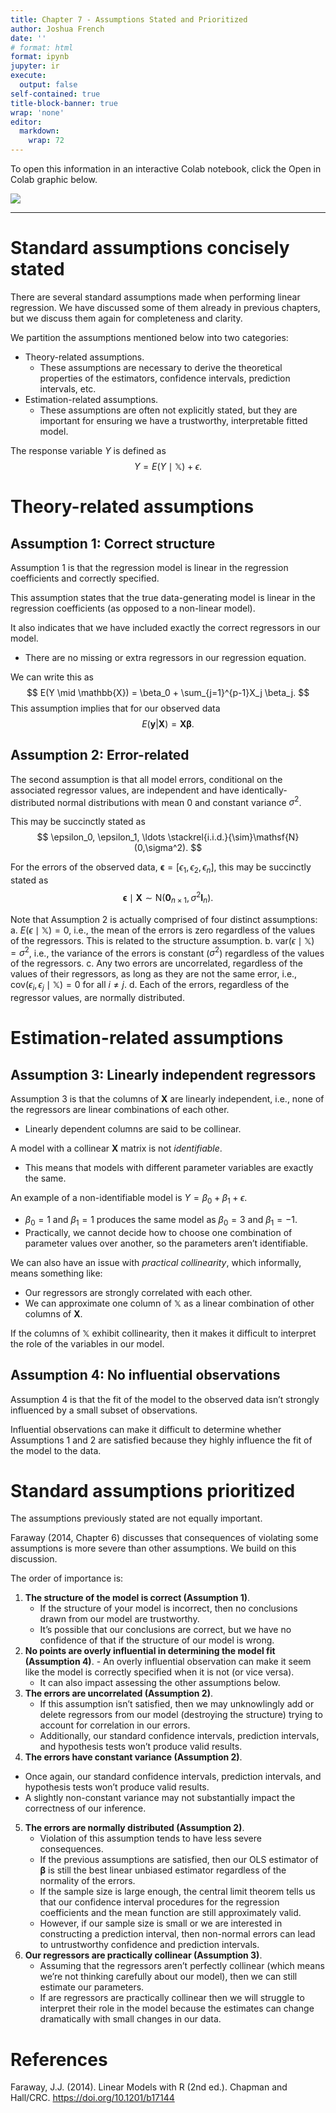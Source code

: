 ```yaml
---
title: Chapter 7 - Assumptions Stated and Prioritized
author: Joshua French
date: ''
# format: html
format: ipynb
jupyter: ir
execute:
  output: false
self-contained: true
title-block-banner: true
wrap: 'none'
editor: 
  markdown: 
    wrap: 72
---
```


To open this information in an interactive Colab notebook, click the
Open in Colab graphic below.

<a href="https://colab.research.google.com/github/jfrench/LinearRegression/blob/master/notebooks/07-assumptions-stated-notebook.ipynb">
<img src="https://colab.research.google.com/assets/colab-badge.svg"/>
</a>

------------------------------------------------------------------------

# Standard assumptions concisely stated

There are several standard assumptions made when performing linear
regression. We have discussed some of them already in previous chapters,
but we discuss them again for completeness and clarity.

We partition the assumptions mentioned below into two categories:

-   Theory-related assumptions.
    -   These assumptions are necessary to derive the theoretical
        properties of the estimators, confidence intervals, prediction
        intervals, etc.
-   Estimation-related assumptions.
    -   These assumptions are often not explicitly stated, but they are
        important for ensuring we have a trustworthy, interpretable
        fitted model.

The response variable $Y$ is defined as $$
Y = E(Y\mid \mathbb{X}) + \epsilon.
$$

# Theory-related assumptions

## Assumption 1: Correct structure

Assumption 1 is that the regression model is linear in the regression
coefficients and correctly specified.

This assumption states that the true data-generating model is linear in
the regression coefficients (as opposed to a non-linear model).

It also indicates that we have included exactly the correct regressors
in our model.

-   There are no missing or extra regressors in our regression equation.

We can write this as $$
E(Y \mid \mathbb{X}) = \beta_0 + \sum_{j=1}^{p-1}X_j \beta_j.
$$ This assumption implies that for our observed data $$
E(\mathbf{y}|\mathbf{X})=\mathbf{X}\boldsymbol{\beta}.
$$

## Assumption 2: Error-related

The second assumption is that all model errors, conditional on the
associated regressor values, are independent and have
identically-distributed normal distributions with mean 0 and constant
variance $\sigma^2$.

This may be succinctly stated as $$
\epsilon_0, \epsilon_1, \ldots \stackrel{i.i.d.}{\sim}\mathsf{N}(0,\sigma^2).
$$

For the errors of the observed data,
$\boldsymbol{\epsilon}=[\epsilon_1, \epsilon_2, \epsilon_n]$, this may
be succinctly stated as $$
\boldsymbol{\epsilon}\mid \mathbf{X} \sim \mathsf{N}(\boldsymbol{0}_{n\times 1}, \sigma^2 \mathbf{I}_n).
$$

Note that Assumption 2 is actually comprised of four distinct
assumptions: a. $E(\epsilon \mid \mathbb{X})=0$, i.e., the mean of the
errors is zero regardless of the values of the regressors. This is
related to the structure assumption. b.
$\mathrm{var}(\epsilon \mid \mathbb{X})=\sigma^2$, i.e., the variance of
the errors is constant ($\sigma^2$) regardless of the values of the
regressors. c. Any two errors are uncorrelated, regardless of the values
of their regressors, as long as they are not the same error, i.e.,
$\mathrm{cov}(\epsilon_i,\epsilon_j\mid \mathbb{X})=0$ for all
$i\neq j$. d. Each of the errors, regardless of the regressor values,
are normally distributed.

# Estimation-related assumptions

## Assumption 3: Linearly independent regressors

Assumption 3 is that the columns of $\mathbf{X}$ are linearly
independent, i.e., none of the regressors are linear combinations of
each other.

-   Linearly dependent columns are said to be collinear.

A model with a collinear $\mathbf{X}$ matrix is not *identifiable*.

-   This means that models with different parameter variables are
    exactly the same.

An example of a non-identifiable model is
$Y = \beta_0 + \beta_1 + \epsilon$.

-   $\beta_0 = 1$ and $\beta_1 = 1$ produces the same model as
    $\beta_0 = 3$ and $\beta_1 = -1$.
-   Practically, we cannot decide how to choose one combination of
    parameter values over another, so the parameters aren't
    identifiable.

We can also have an issue with *practical collinearity*, which
informally, means something like:

-   Our regressors are strongly correlated with each other.
-   We can approximate one column of $\mathbb{X}$ as a linear
    combination of other columns of $\mathbf{X}$.

If the columns of $\mathbb{X}$ exhibit collinearity, then it makes it
difficult to interpret the role of the variables in our model.

## Assumption 4: No influential observations

Assumption 4 is that the fit of the model to the observed data isn't
strongly influenced by a small subset of observations.

Influential observations can make it difficult to determine whether
Assumptions 1 and 2 are satisfied because they highly influence the fit
of the model to the data.

# Standard assumptions prioritized

The assumptions previously stated are not equally important.

Faraway (2014, Chapter 6) discusses that consequences of violating some
assumptions is more severe than other assumptions. We build on this
discussion.

The order of importance is:

1.  **The structure of the model is correct (Assumption 1)**.
    -   If the structure of your model is incorrect, then no conclusions
        drawn from our model are trustworthy.
    -   It's possible that our conclusions are correct, but we have no
        confidence of that if the structure of our model is wrong.
2.  **No points are overly influential in determining the model fit
    (Assumption 4)**. - An overly influential observation can make it
    seem like the model is correctly specified when it is not (or vice
    versa).
    -   It can also impact assessing the other assumptions below.
3.  **The errors are uncorrelated (Assumption 2)**.
    -   If this assumption isn't satisfied, then we may unknowlingly add
        or delete regressors from our model (destroying the structure)
        trying to account for correlation in our errors.
    -   Additionally, our standard confidence intervals, prediction
        intervals, and hypothesis tests won't produce valid results.
4.  **The errors have constant variance (Assumption 2)**.

-   Once again, our standard confidence intervals, prediction intervals,
    and hypothesis tests won't produce valid results.
-   A slightly non-constant variance may not substantially impact the
    correctness of our inference.

5.  **The errors are normally distributed (Assumption 2)**.
    -   Violation of this assumption tends to have less severe
        consequences.
    -   If the previous assumptions are satisfied, then our OLS
        estimator of $\boldsymbol{\beta}$ is still the best linear
        unbiased estimator regardless of the normality of the errors.
    -   If the sample size is large enough, the central limit theorem
        tells us that our confidence interval procedures for the
        regression coefficients and the mean function are still
        approximately valid.
    -   However, if our sample size is small or we are interested in
        constructing a prediction interval, then non-normal errors can
        lead to untrustworthy confidence and prediction intervals.
6.  **Our regressors are practically collinear (Assumption 3)**.
    -   Assuming that the regressors aren't perfectly collinear (which
        means we're not thinking carefully about our model), then we can
        still estimate our parameters.
    -   If are regressors are practically collinear then we will
        struggle to interpret their role in the model because the
        estimates can change dramatically with small changes in our
        data.

# References

Faraway, J.J. (2014). Linear Models with R (2nd ed.). Chapman and
Hall/CRC. <https://doi.org/10.1201/b17144>
